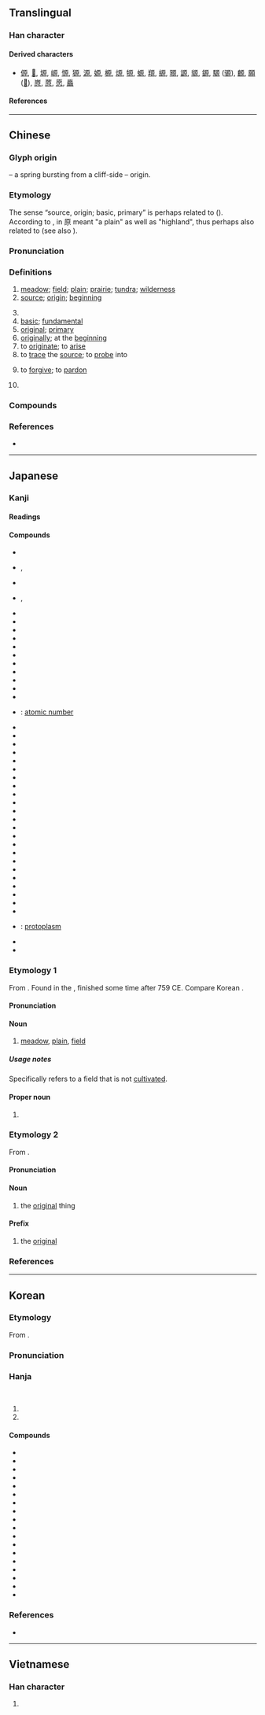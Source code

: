 {{also|厡}}
{{character info}}
==Translingual==

===Han character===
{{stroke order|strokes=10}}
{{Han char|rn=27|rad=厂|as=08|sn=10|four=71296|canj=MHAF|ids=⿸厂⿱白小}}

====Derived characters====
* [[傆]], [[𠺿]], [[塬]], [[㟲]], [[㥳]], [[獂]], [[源]], [[嫄]], [[榞]], [[㷧]], [[㹉]], [[螈]], [[羱]], [[縓]], [[豲]], [[謜]], [[䝠]], [[𨪛]], [[騵]] ([[𫘪]]), [[䴨]], [[願]] ([[𫖸]]), [[㟶]], [[蒝]], [[愿]], [[厵]]

====References====
{{Han ref|kx=0162.030|dkj=02973|dj=0368.230|hdz=10074.090|uh=539F}}

----

==Chinese==
{{zh-forms|ss=𰆖|alt=厡,邍-“plain”,𠫐}}

===Glyph origin===
{{Han etym}}
{{Han compound|泉|厂|t1=spring|t2=cliff|ls=ic}} – a spring bursting from a cliff-side – origin.

===Etymology===
The sense “source, origin; basic, primary” is perhaps related to {{och-l|元|head; principal; first; great}} ({{zh-ref|Qiu, 1988}}). According to {{zh-ref|Schuessler (2007)}}, in {{w|Shijing}} 原 meant "a plain" as well as "highland", thus perhaps also related to {{och-l|元}} (see also {{zh-ref|Qiu, 2000}}).

===Pronunciation===
{{zh-pron
|m=yuán
|m-s=yuan2
|dg=йүан1
|c=jyun4
|c-t=ngun3
|g=nyyon4
|h=pfs=ngièn;gd=ngian2
|j=ye1
|mb=ngṳ̂ing
|md=nguòng
|mn=ml,jj,tw:goân
|mn-t=nguang5/nguêng5
|mn-t_note=nguang5 - Shantou; nguêng5 - Chaozhou
|w=3nyyoe
|x=ye2
|mc=y
|oc=y
|cat=n,a,adv,v,pn
}}

===Definitions===
{{zh-hanzi}}

# [[meadow]]; [[field]]; [[plain]]; [[prairie]]; [[tundra]]; [[wilderness]]
# [[source]]; [[origin]]; [[beginning]]
#: {{zh-syn|元}}
# {{zh-original|源|fountainhead; source}}
# [[basic]]; [[fundamental]]
# [[original]]; [[primary]]
# [[originally]]; at the [[beginning]]
# to [[originate]]; to [[arise]]
# to [[trace]] the [[source]]; to [[probe]] into
# {{zh-no-solo}} to [[forgive]]; to [[pardon]]
#: {{zh-x|原諒|to forgive}}
#: {{zh-x|原宥|to forgive}}
#: {{zh-x|原{goân}情{chêng}|to forgive|MN}}
# {{surname|zh}}

===Compounds===
{{zh-der|原來|原始|中原|原理|原諒|原名|不可勝原|原故|如火燎原|原有|原舊|原地踏步|原是|互惠原則|九九歸原|原始反終|一貫原理|凍原|名原|原舞者|原汁|原作|原宥|平原|原住民|原形質|中質原油|原案|原索動物|原始人|北極凍原|九原|依原|原味|原人|九原可作|原審|大原則|原物|原形畢露|中原逐鹿|原型|原價|原犯|原意|原水|原田|原道|原始林|傳染原|原起|帶原者|原始程式|原由|原本|情有可原|原木|原告|原板|原裝|冰原|復原|原點|原生植物|中原大學|原廟|原質|原心|原始社會|原生林|彭巴草原|峻原|原罪|原圖卡|原生礦物|原樣|原來如此|原稿|小原流|原始見終|原擬|原說|原煤|原料|原生代|原則|原色|原始要終|原動力|原貌|事物紀原|大草原|原任|原生質|原職|原文書|原棉|原因論|太原|原配|原訴|原音帶|三原色|周原|反本還原|原頭|原野|原處|原著|原聲帶|原籍|原畫|原生海岸|原生動物|原璧歸趙|原狀|原版|原油|原文|原憲貧|原形|原封不動|原封|原委|原始藝術|原始佛教|原始主義|原因|原原本本|原先|原班人馬|中原音韻|原子|原主|原隰|原定|原件|中原板蕩|根原|神經原|拔本塞原|燎原之火|物歸原主|暴骨原野|清原正本|病原|抗原|本原|深知原委|略跡原心|病原蟲|瘧原蟲|病原菌|當原|略跡原情|現出原身|燎原|溥原|數學原理|漠南草原|星火燎原|樂遊原|有本有原|衣原體|荒原|蠟原型|見原|起原|返本還原|葉原|脊令在原|鶺鴒在原|鴒原|還原|高原|膠原|顯露原形|菌原體|糖原|非病原菌|露原形|苔原|苔原氣候|逐鹿中原|重質原油|郊原|還原焰|還原反應|過敏原|誠信原則|逢原|草原|還原劑|西原借款|莽原|草原氣候|原種|原種場|原地|屈原|柏原|豐原|原禽|原話|原像}}

===References===
* {{R:yue:Hanzi}}

----

==Japanese==

===Kanji===
{{ja-kanji|grade=2|rs=厂08}}

====Readings====
{{ja-readings
|goon=ごん
|kanon=げん<げん<ぐゑん
|kanyoon=がん<ぐわん
|kun=はら-
|nanori=た, ばる, ら, わた, わら
}}

====Compounds====
{{der-top|Compounds}}
* {{ja-r|原%料|げん%りょう}}
* {{ja-r|草%原|そう%げん}}, {{ja-r|草%原|くさ%はら}}
* {{ja-r|原%語|げん%ご}}
* {{ja-r|笹%原|ささ%わら}}, {{ja-r|笹%原|ささ%はら}}
* {{ja-r|砂%原|すな%はら}}
* {{ja-r|原%稿|げん%こう}}
* {{ja-r|原%理|げん%り}}
* {{ja-r|原%産|げん%さん}}
* {{ja-r|原%素|げん%そ}}
* {{ja-r|原%始|げん%し}}
* {{ja-r|原%油|げん%ゆ}}
* {{ja-r|原%因|げん%いん}}
* {{ja-r|原%子|げん%し}}
* {{ja-r|原%作|げん%さく}}
* {{ja-r|原%則|げん%そく}}
* {{ja-r|原%子 番%号|げん%し ばん%ごう}}: [[atomic number]]
* {{ja-r|原%潜|げん%せん}}
* {{ja-r|原%価 計%算|げん%か けい%さん}}
* {{ja-r|医%原%性 疾%患|い%げん%せい しっ%かん}}
* {{ja-r|広%原|こう%げん}}
* {{ja-r|雪%原|せつ%げん}}
* {{ja-r|原%動%機|げん%どう%き}}
* {{ja-r|原%名|げん%めい}}
* {{ja-r|医%原%病|い%げん%びょう}}
* {{ja-r|原%爆|げん%ばく}}
* {{ja-r|原%水%爆|げん%すい%ばく}}
* {{ja-r|高%原|こう%げん}}
* {{ja-r|高%天%原|たか%あま%はら}}
* {{ja-r|医%原|い%げん}}
* {{ja-r|海%原|うな%ばら}}
* {{ja-r|原%子 序%数|げん%し じょ%すう}}
* {{ja-r|原%子%序|げん%し%じょ}}
* {{ja-r|原%液|げん%えき}}
* {{ja-r|原%義|げん%ぎ}}
* {{ja-r|原%本|げん%ぽん}}
* {{ja-r|原%状|げん%じょう}}
* {{ja-r|原%文|げん%ぶん}}
* {{ja-r|原%子%核|げん%し%かく}}
* {{ja-r|原%発|げん%ぱつ}}
* {{ja-r|原%形%質|げん%けい%しつ}}: [[protoplasm]]
* {{ja-r|関ヶ原|^せきヶはら}}
* {{ja-r|与%那%原|よ%な%ばる}}
{{der-bottom}}

===Etymology 1===
{{ja-kanjitab|yomi=k|はら}}

From {{inh|ja|ojp|sort=はら|-}}. Found in the ''{{w|Man'yōshū}}'', finished some time after 759 CE. Compare Korean {{ko-inline|벌|peol|plain, field}}.

====Pronunciation====
{{ja-pron|yomi=k|はら|acc=1|acc_ref=DJR}}

====Noun====
{{ja-noun|はら}}

# [[meadow]], [[plain]], [[field]]

=====Usage notes=====
Specifically refers to a field that is not [[cultivate]]d.

====Proper noun====
{{ja-pos|はら|proper}}

# {{surname|ja|sort=はら}}

===Etymology 2===
{{ja-kanjitab|yomi=o|げん}}

From {{der|ja|ltc|-}} {{ltc-l|原|gloss=source; origin; beginning}}.

====Pronunciation====
{{ja-pron|yomi=kanon|げん|acc=1|acc_ref=DJR}}

====Noun====
{{ja-noun|げん}}

# the [[original]] thing

====Prefix====
{{ja-pos|prefix|げん}}

# the [[original]]
#: {{ja-usex|'''原'''文、'''原'''材料|'''げん'''ぶん、'''げん'''-ざいりょう|'''original''' document, '''original''' / '''raw''' materials}}

===References===
<references/>

----

==Korean==

===Etymology===
From {{der|ko|ltc|sort=원|-}} {{ltc-l|原}}.
{{hanja-ety
|dk={{okm-l|ᅌᅯᆫ|ngwèn|link=no}}
|m={{okm-l|원|wèn}}
|mh={{okm-l|두던〮|twùtén}}
|ml=地理#상03B
}}

===Pronunciation===
{{ko-hanja-pron|원}}

===Hanja===
{{ko-hanja-search}}
{{ko-hanja|언덕|원}}<br>
{{ko-hanja|근원|원}}

# {{hanja form of|원|[[meadow]]}}
# {{hanja form of|원|[[origin]]}}

====Compounds====
{{der-top3|Compounds}}
* {{ko-l|원인|原因}}
* {{ko-l|원칙|原則}}
* {{ko-l|원리|原理}}
* {{ko-l|고원|高原}}
* {{ko-l|원료|原料}}
* {{ko-l|원고|原告}}
* {{ko-l|원가|原價}}
* {{ko-l|원유|原油}}
* {{ko-l|원시|原始}}
* {{ko-l|^수원|水原}}
* {{ko-l|원점|原點}}
* {{ko-l|초원|草原}}
* {{ko-l|원형|原型}}
* {{ko-l|평원|平原}}
* {{ko-l|원서|原書}}
* {{ko-l|^강원|江原}}
* {{ko-l|원고|原稿}}
* {{ko-l|원자|原子}}
{{der-bottom}}

===References===
* {{R:hanjadoc|1022}}

----

==Vietnamese==

===Han character===
{{vi-readings|reading=[[nguyên]], [[nguyễn]]|rs=厂08}}

# {{rfdef|vi|sort=厂08}}